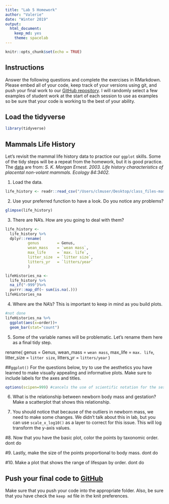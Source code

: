 ```yaml
---
title: "Lab 5 Homework"
author: "Valerie"
date: "Winter 2019"
output:
  html_document:
    keep_md: yes
    theme: spacelab
---
```


```r
knitr::opts_chunk$set(echo = TRUE)
```

## Instructions
Answer the following questions and complete the exercises in RMarkdown. Please embed all of your code, keep track of your versions using git, and push your final work to our [GitHub repository](https://github.com/FRS417-DataScienceBiologists). I will randomly select a few examples of student work at the start of each session to use as examples so be sure that your code is working to the best of your ability.

## Load the tidyverse
```r
library(tidyverse)
```

## Mammals Life History
Let's revisit the mammal life history data to practice our `ggplot` skills. Some of the tidy steps will be a repeat from the homework, but it is good practice. The [data](http://esapubs.org/archive/ecol/E084/093/) are from: *S. K. Morgan Ernest. 2003. Life history characteristics of placental non-volant mammals. Ecology 84:3402.*

1. Load the data.
```r
life_history <- readr::read_csv("/Users/clmuser/Desktop/class_files-master/mammal_lifehistories_v2.csv")
```


2. Use your preferred function to have a look. Do you notice any problems?
```r
glimpse(life_history)
```


3. There are NA's. How are you going to deal with them?
```r
life_history <- 
  life_history %>% 
  dplyr::rename(
          genus        = Genus,
          wean_mass    = `wean mass`,
          max_life     = `max. life`,
          litter_size  = `litter size`,
          litters_yr   = `litters/year`
          )
```
```r
lifeHistories_na <- 
  life_history %>%
  na_if("-999")%>%
  purrr::map_df(~ sum(is.na(.)))
lifeHistories_na
```



4. Where are the NA's? This is important to keep in mind as you build plots.
```r
#not done
lifeHistories_na %>% 
  ggplot(aes(x=order))+
  geom_bar(stat="count")
```


5. Some of the variable names will be problematic. Let's rename them here as a final tidy step.

rename(
          genus        = Genus,
          wean_mass    = `wean mass`,
          max_life     = `max. life`,
          litter_size  = `litter size`,
          litters_yr   = `litters/year`
          )

##`ggplot()`
For the questions below, try to use the aesthetics you have learned to make visually appealing and informative plots. Make sure to include labels for the axes and titles.
```r
options(scipen=999) #cancels the use of scientific notation for the session
```

6. What is the relationship between newborn body mass and gestation? Make a scatterplot that shows this relationship. 


7. You should notice that because of the outliers in newborn mass, we need to make some changes. We didn't talk about this in lab, but you can use `scale_x_log10()` as a layer to correct for this issue. This will log transform the y-axis values.


#8. Now that you have the basic plot, color the points by taxonomic order. dont do

#9. Lastly, make the size of the points proportional to body mass. dont do


#10. Make a plot that shows the range of lifespan by order. dont do


## Push your final code to [GitHub](https://github.com/FRS417-DataScienceBiologists)
Make sure that you push your code into the appropriate folder. Also, be sure that you have check the `keep md` file in the knit preferences.